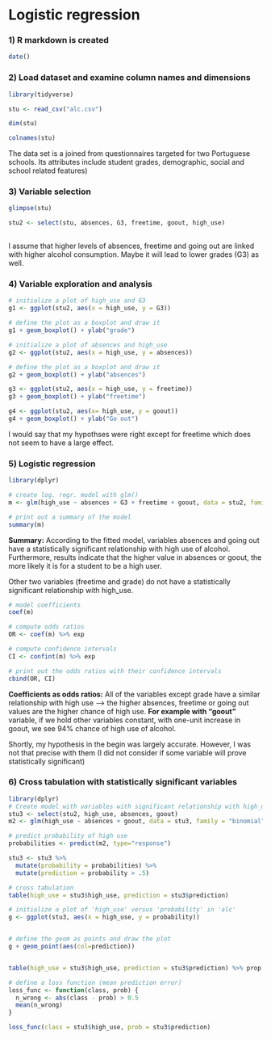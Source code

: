 # Logistic regression

### 1) R markdown is created
```r
date()
```

### 2) Load dataset and examine column names and dimensions
```r
library(tidyverse)

stu <- read_csv("alc.csv")

dim(stu)

colnames(stu)
```

The data set is a joined from questionnaires targeted for two Portuguese schools. Its attributes include student grades, demographic, social and school related features) 


### 3) Variable selection
```r
glimpse(stu)

stu2 <- select(stu, absences, G3, freetime, goout, high_use)
  
```
I assume that higher levels of absences, freetime and going out are linked with higher alcohol consumption. Maybe it will lead to lower grades (G3) as well.


### 4) Variable exploration and analysis
```r

# initialize a plot of high_use and G3
g1 <- ggplot(stu2, aes(x = high_use, y = G3))

# define the plot as a boxplot and draw it
g1 + geom_boxplot() + ylab("grade")

# initialize a plot of absences and high_use
g2 <- ggplot(stu2, aes(x = high_use, y = absences))

# define the plot as a boxplot and draw it
g2 + geom_boxplot() + ylab("absences")

g3 <- ggplot(stu2, aes(x = high_use, y = freetime))
g3 + geom_boxplot() + ylab("freetime")

g4 <- ggplot(stu2, aes(x= high_use, y = goout))
g4 + geom_boxplot() + ylab("Go out")

```
I would say that my hypothses were right except for freetime which does not seem to have a large effect. 

### 5) Logistic regression
```r
library(dplyr)

# create log. regr. model with glm()
m <- glm(high_use ~ absences + G3 + freetime + goout, data = stu2, family = "binomial")

# print out a summary of the model
summary(m)
```
**Summary:** According to the fitted model, variables absences and going out have a statistically significant relationship with high use of alcohol. Furthermore, results indicate that the higher value in absences or goout, the more likely it is for a student to be a high user. 

Other two variables (freetime and grade) do not have a statistically significant relationship with high_use.

```r
# model coefficients
coef(m)

# compute odds ratios
OR <- coef(m) %>% exp

# compute confidence intervals
CI <- confint(m) %>% exp

# print out the odds ratios with their confidence intervals
cbind(OR, CI)

```


**Coefficients as odds ratios:** All of the variables except grade have a similar relationship with high use --> the higher absences, freetime or going out values are the higher chance of high use. **For example with "goout"** variable, if we hold other variables constant, with one-unit increase in goout, we see 94% chance of high use of alcohol.  

Shortly, my hypothesis in the begin was largely accurate. However, I was not that precise with them (I did not consider if some variable will prove statistically significant)


### 6) Cross tabulation with statistically significant variables

```r
library(dplyr)
# Create model with variables with significant relationship with high_use
stu3 <- select(stu2, high_use, absences, goout)
m2 <- glm(high_use ~ absences + goout, data = stu3, family = "binomial")

# predict probability of high use
probabilities <- predict(m2, type="response")

stu3 <- stu3 %>% 
  mutate(probability = probabilities) %>%
  mutate(prediction = probability > .5)

# cross tabulation
table(high_use = stu3$high_use, prediction = stu3$prediction)

# initialize a plot of 'high_use' versus 'probability' in 'alc'
g <- ggplot(stu3, aes(x = high_use, y = probability))


# define the geom as points and draw the plot
g + geom_point(aes(col=prediction))


table(high_use = stu3$high_use, prediction = stu3$prediction) %>% prop.table %>% addmargins

# define a loss function (mean prediction error)
loss_func <- function(class, prob) {
  n_wrong <- abs(class - prob) > 0.5
  mean(n_wrong)
}

loss_func(class = stu3$high_use, prob = stu3$prediction)  


```


